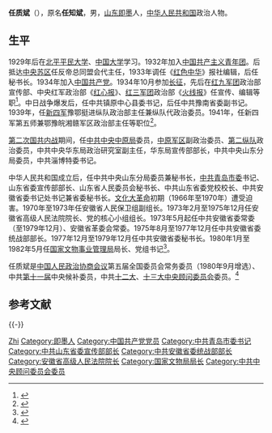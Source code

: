 {{Infobox_Person
|name=任质斌
|image=
|box_width=
|occupation=政治人物
|period=
|sex=男
|birth_date= 1915年7月
|birth_place=[[山东省|山东省]][[即墨县|即墨县]]
|death_date= {{Death date|1998|12|22|}}
|death_place=[[北京市|北京市]]
|nationality=
|residence=
|language=
|height=
|weight=
|party={{CPC}}
|religion=
|spouse=胡志学
|relatives=长子任全胜
|education=
*[[北平平民大学|北平平民大学]]
*[[中国大学|中国大学]]
|past=
*1939年～1941年  [[新四军|新四军]]豫鄂挺进纵队政治部主任兼纵队代政治委员，[[豫鄂边区|豫鄂边区]]军政委员会书记。
*1941年～1945年  [[新四军第五师|新四军第五师]]兼鄂豫皖湘赣军区政治部主任、副政治委员、代政治委员，中共豫鄂区委代书记。
*1945年～1949年 中共中央中原局委员，中原军区副政治委员、第二纵队政治委员，中共中央华东局政治研究室副主任，华东局宣传部部长，中共中央山东分局委员，中共淄博特委书记
*1949年～1953年 中共中央山东分局委员兼秘书长，中共青岛市委书记
*1953年12月～1954年8月  山东分局副书记兼统战部部长
*1954年8月起  中共山东省委宣传部部长
*1956年5月～1957年  山东省人民委员会秘书长
*1957年7月～1962年4月  中共中央第四中级党校校长、中共山东省委党校校长
*1962年4月～1963年10月  中共中央华东局副秘书长兼华东局政治研究室主任（1962年6月起）
*1963年9月～1967年1月  中共安徽省委书记处书记兼省委秘书长
*1970年～1973年  安徽省人民保卫组副组长
*1973年2月～1975年12月  安徽省高级人民法院院长、党的核心小组组长
*1973年5月～1979年12月  中共安徽省委常委
*1975年8月～1977年12月  中共安徽省委统战部部长
*1977年12月～1979年12月  中共安徽省委秘书长
*1980年1月～1982年5月  [[国家文物局|国家文物事业管理局]]局长、党组书记
|work=
|awards=
}}
'''任质斌'''（{{bd|1915年|7月|1998年|12月22日|catIdx=R}}），原名'''任知斌'''，男，[[山东省|山东]][[即墨县|即墨]]人，[[中华人民共和国|中华人民共和国]]政治人物。

== 生平 ==
1929年后在[[北平平民大学|北平平民大学]]、[[中国大学|中国大学]]学习。1932年加入[[中国共产主义青年团|中国共产主义青年团]]。后抵达[[中央苏区|中央苏区]]任反帝总同盟会代主任，1933年调任《[[红色中华|红色中华]]》报社编辑，后任秘书长。1934年加入[[中国共产党|中国共产党]]。1934年10月参加[[长征|长征]]，先后在[[红九军团|红九军团]]政治部宣传部、中央红军政治部《[[红心报|红心报]]》、[[红三军团|红三军团]]政治部《[[火线报|火线报]]》任宣传、编辑等职<ref>{{cite journal |title=我的父亲任质斌 |author=任全胜 |journal=教育艺术 |year=2009 |volume= |issue=4 |pages=35-36 |url=http://www.cqvip.com/qk/96929X/200904/30064470.html |access-date=2011-03-13 |archive-date=2020-02-15 |archive-url=https://web.archive.org/web/20200215040808/http://www.cqvip.com/qk/96929X/200904/30064470.html |dead-url=no }}</ref>。中日战争爆发后，任中共镇原中心县委书记，后任中共豫南省委副书记。1939年，任[[新四军|新四军]]豫鄂挺进纵队政治部主任兼纵队代政治委员。1941年，任新四军第五师兼鄂豫皖湘赣军区政治部主任等职位<ref>{{cite news|title=原国家文物管理局局长：任质斌简历|url=http://www.huayingya.com.cn/html/chanyejingyan/zgymldjlk/20226.html|accessdate=2011-03-12|deadurl=yes|archiveurl=https://web.archive.org/web/20120517034634/http://www.huayingya.com.cn/html/chanyejingyan/zgymldjlk/20226.html|archivedate=2012-05-17}}</ref>。

[[第二次国共内战|第二次国共内战]]期间，任[[中共中央中原局|中共中央中原局]]委员，[[中原军区|中原军区]]副政治委员、[[第二纵队|第二纵队]]政治委员，中共中央华东局政治研究室副主任，华东局宣传部部长，中共中央山东分局委员，中共淄博特委书记。

中华人民共和国成立后，任中共中央山东分局委员兼秘书长，[[中共青岛市委|中共青岛市委]]书记、山东省委宣传部部长、山东省人民委员会秘书长、中共山东省委党校校长、中共安徽省委书记处书记兼省委秘书长。[[文化大革命|文化大革命]]初期（1966年至1970年）遭受迫害。1970年至1973年任安徽省人民保卫组副组长。1973年2月至1975年12月任安徽省高级人民法院院长、党的核心小组组长。1973年5月起任中共安徽省委常委（至1979年12月）、安徽省革委会常委。1975年8月至1977年12月任中共安徽省委统战部部长。1977年12月至1979年12月任中共安徽省委秘书长。1980年1月至1982年5月任[[国家文物局|国家文物事业管理局]]局长、党组书记<ref>{{cite news|title=任质斌同志逝世10周年纪念活动在大悟县举行|url=http://www.hubeids.gov.cn/info.jsp?id=842|accessdate=2011-03-12|deadurl=yes|archiveurl=https://archive.is/20120804171107/http://www.hubeids.gov.cn/info.jsp?id=842|archivedate=2012-08-04}}</ref>。

任质斌是[[中国人民政治协商会议|中国人民政治协商会议]]第五届全国委员会常务委员（1980年9月增选）、中共[[中国共产党第十一次全国代表大会|第十一届]]中央候补委员，中共[[中国共产党第十二次全国代表大会|十二大]]、[[中国共产党第十三次全国代表大会|十三大]][[中央顾问委员会|中央顾问委员会]]委员。<ref>{{cite web|title=红九军团政治部报纸编辑任质斌|publisher=|url=http://www.luobinghui.com/9/r/200610/15856.html|accessdate=2011-03-13|deadurl=yes|archiveurl=https://web.archive.org/web/20120609055528/http://www.luobinghui.com/9/r/200610/15856.html|archivedate=2012-06-09}}</ref>

==参考文献==
{{reflist}}

{{-}}
{{start box}}
{{s-gov|prc}}
{{s-before|[[王冶秋|王冶秋]]}}
{{s-title|[[国家文物局|国家文物局]]局长|1980年1月－1982年5月}}
{{s-after|[[孙轶青|孙轶青]]}}
{{s-ppo|{{cpc}}}}
{{s-before|[[赖可可|赖可可]]}}
{{s-title|[[中国共产党青岛市委员会|中国共产党青岛市委员会]]书记|1952年12月－1953年12月}}
{{s-after|[[王少庸|王少庸]]}}
{{end box}}

{{中华人民共和国青岛市正职领导人|nocat}}

{{Authority control}}
{{DEFAULTSORT:Ren任}}
[[Category:任姓|Zhi]]
[[Category:即墨人|Category:即墨人]]
[[Category:中国共产党党员|Category:中国共产党党员]]
[[Category:中共青岛市委书记|Category:中共青岛市委书记]]
[[Category:中共山东省委宣传部部长|Category:中共山东省委宣传部部长]]
[[Category:中共安徽省委统战部部长|Category:中共安徽省委统战部部长]]
[[Category:安徽省高级人民法院院长|Category:安徽省高级人民法院院长]]
[[Category:国家文物局局长|Category:国家文物局局长]]
[[Category:中共中央顾问委员会委员|Category:中共中央顾问委员会委员]]
